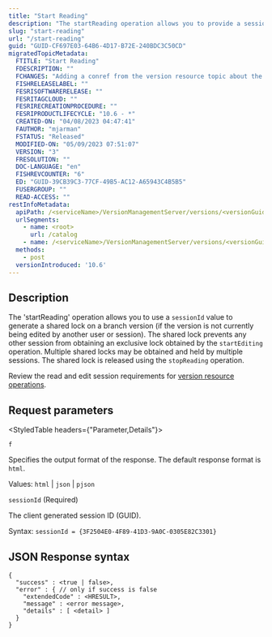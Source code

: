 ```yaml
---
title: "Start Reading"
description: "The startReading operation allows you to provide a sessionId value to obtain a shared lock on a branch version."
slug: "start-reading"
url: "/start-reading"
guid: "GUID-CF697E03-64B6-4D17-B72E-240BDC3C50CD"
migratedTopicMetadata:
  FTITLE: "Start Reading"
  FDESCRIPTION: ""
  FCHANGES: "Adding a conref from the version resource topic about the read/edit session requirements."
  FISHRELEASELABEL: ""
  FESRISOFTWARERELEASE: ""
  FESRITAGCLOUD: ""
  FESRIRECREATIONPROCEDURE: ""
  FESRIPRODUCTLIFECYCLE: "10.6 - *"
  CREATED-ON: "04/08/2023 04:47:41"
  FAUTHOR: "mjarman"
  FSTATUS: "Released"
  MODIFIED-ON: "05/09/2023 07:51:07"
  VERSION: "3"
  FRESOLUTION: ""
  DOC-LANGUAGE: "en"
  FISHREVCOUNTER: "6"
  ED: "GUID-39CB39C3-77CF-49B5-AC12-A65943C4B5B5"
  FUSERGROUP: ""
  READ-ACCESS: ""
restInfoMetadata:
  apiPath: /<serviceName>/VersionManagementServer/versions/<versionGuid>/startReading
  urlSegments:
    - name: <root>
      url: /catalog
    - name: /<serviceName>/VersionManagementServer/versions/<versionGuid>/startReading
  methods:
    - post
  versionIntroduced: '10.6'
---
```


## Description

The 'startReading' operation allows you to use a `sessionId` value to generate a shared lock on a branch version (if the version is not currently being edited by another user or session). The shared lock prevents any other session from obtaining an exclusive lock obtained by the `startEditing` operation. Multiple shared locks may be obtained and held by multiple sessions. The shared lock is released using the `stopReading` operation.

Review the read and edit session requirements for [version resource operations](/version).


##  Request parameters 

<StyledTable headers={"Parameter,Details"}>

<StyledTableRow>

<StyledTableCell cellStyle="markdown">

`f` 

</StyledTableCell>

<StyledTableCell cellStyle="markdown">

Specifies the output format of the response. The default response format is `html`.

Values: `html` | `json` | `pjson`

</StyledTableCell>

</StyledTableRow>

<StyledTableRow>

<StyledTableCell cellStyle="markdown">

`sessionId`
(Required)

</StyledTableCell>

<StyledTableCell cellStyle="markdown">

The client generated session ID (GUID).

Syntax: `sessionId = {3F2504E0-4F89-41D3-9A0C-0305E82C3301}` 

</StyledTableCell>

</StyledTableRow>

</StyledTable>

## JSON Response syntax

```other
{
  "success" : <true | false>,
  "error" : { // only if success is false
    "extendedCode" : <HRESULT>,
    "message" : <error message>,
    "details" : [ <detail> ]
  }
}

```

 

